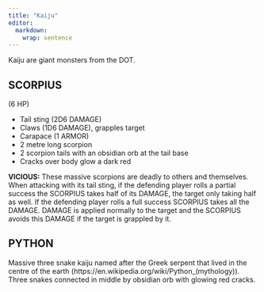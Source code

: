 ```yaml
---
title: "Kaiju"
editor: 
  markdown: 
    wrap: sentence
---
```


Kaiju are giant monsters from the DOT.

## SCORPIUS {#scorpius}

(6 HP)

- Tail sting (2D6 DAMAGE)
- Claws (1D6 DAMAGE), grapples target
- Carapace (1 ARMOR)
- 2 metre long scorpion
- 2 scorpion tails with an obsidian orb at the tail base
- Cracks over body glow a dark red

__VICIOUS:__ These massive scorpions are deadly to others and themselves.
When attacking with its tail sting, if the defending player rolls a partial success the SCORPIUS takes half of its DAMAGE, the target only taking half as well.
If the defending player rolls a full success SCORPIUS takes all the DAMAGE.
DAMAGE is applied normally to the target and the SCORPIUS avoids this DAMAGE if the target is grappled by it.

## PYTHON

Massive three snake kaiju named after the Greek serpent that lived in the centre of the earth (https://en.wikipedia.org/wiki/Python_(mythology)).
Three snakes connected in middle by obsidian orb with glowing red cracks.